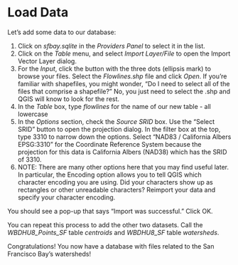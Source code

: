 # Load Data

Let's add some data to our database:

1. Click on *sfbay.sqlite* in the *Providers Panel* to select it in the list.
1. Click on the *Table* menu, and select *Import Layer/File* to open the Import Vector Layer dialog.
1. For the *Input*, click the button with the three dots (ellipsis mark) to browse your files. Select the *Flowlines.shp* file and click *Open*. If you're familiar with shapefiles, you might wonder, "Do I need to select all of the files that comprise a shapefile?" No, you just need to select the .shp and QGIS will know to look for the rest.
1. In the *Table* box, type *flowlines* for the name of our new table - all lowercase
1. In the *Options* section, check the *Source SRID* box. Use the "Select SRID" button to open the projection dialog. In the filter box at the top, type 3310 to narrow down the options. Select "NAD83 / California Albers EPSG:3310" for the Coordinate Reference System because the projection for this data is California Albers (NAD38) which has the SRID of 3310.
1. NOTE: There are many other options here that you may find useful later. In particular, the Encoding option allows you to tell QGIS which character encoding you are using. Did your characters show up as rectangles or other unreadable characters? Reimport your data and specify your character encoding.

You should see a pop-up that says "Import was successful." Click OK.

You can repeat this process to add the other two datasets.  Call the *WBDHU8_Points_SF* table *centroids* and *WBDHU8_SF* table *watersheds*.

Congratulations!  You now have a database with files related to the San Francisco Bay's watersheds!